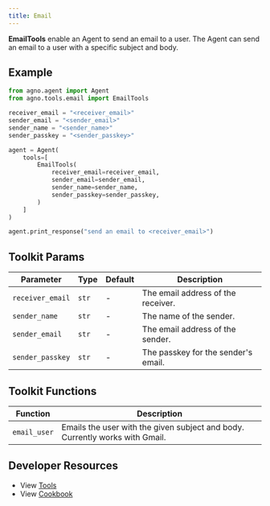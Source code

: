```yaml
---
title: Email
---
```


**EmailTools** enable an Agent to send an email to a user. The Agent can send an email to a user with a specific subject and body.

## Example

```python cookbook/tools/email_tools.py
from agno.agent import Agent
from agno.tools.email import EmailTools

receiver_email = "<receiver_email>"
sender_email = "<sender_email>"
sender_name = "<sender_name>"
sender_passkey = "<sender_passkey>"

agent = Agent(
    tools=[
        EmailTools(
            receiver_email=receiver_email,
            sender_email=sender_email,
            sender_name=sender_name,
            sender_passkey=sender_passkey,
        )
    ]
)

agent.print_response("send an email to <receiver_email>")
```

## Toolkit Params

| Parameter        | Type  | Default | Description                         |
| ---------------- | ----- | ------- | ----------------------------------- |
| `receiver_email` | `str` | -       | The email address of the receiver.  |
| `sender_name`    | `str` | -       | The name of the sender.             |
| `sender_email`   | `str` | -       | The email address of the sender.    |
| `sender_passkey` | `str` | -       | The passkey for the sender's email. |

## Toolkit Functions

| Function     | Description                                                                  |
| ------------ | ---------------------------------------------------------------------------- |
| `email_user` | Emails the user with the given subject and body. Currently works with Gmail. |

## Developer Resources

- View [Tools](https://github.com/agno-agi/agno/blob/main/libs/agno/agno/tools/email.py)
- View [Cookbook](https://github.com/agno-agi/agno/blob/main/cookbook/tools/email_tools.py)

